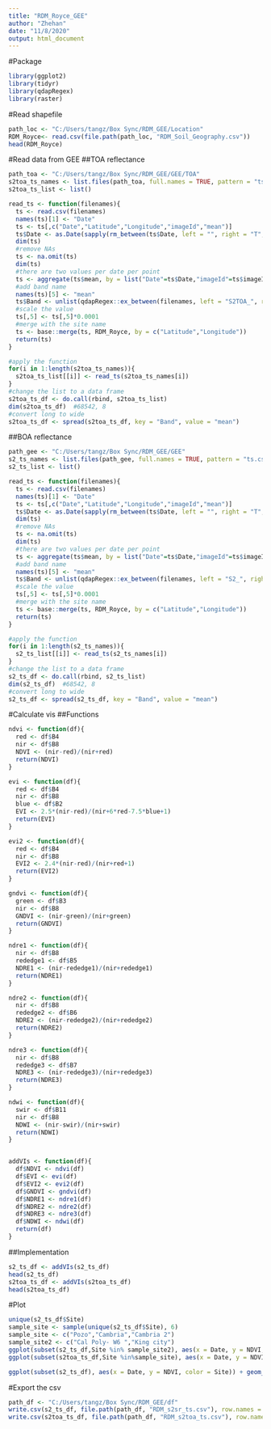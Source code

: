 ```yaml
---
title: "RDM_Royce_GEE"
author: "Zhehan"
date: "11/8/2020"
output: html_document
---
```


#Package
```r
library(ggplot2)
library(tidyr)
library(qdapRegex)
library(raster)
```
#Read shapefile
```r
path_loc <- "C:/Users/tangz/Box Sync/RDM_GEE/Location"
RDM_Royce<- read.csv(file.path(path_loc, "RDM_Soil_Geography.csv"))
head(RDM_Royce)
```


#Read data from GEE
##TOA reflectance
```r
path_toa <- "C:/Users/tangz/Box Sync/RDM_GEE/GEE/TOA"
s2toa_ts_names <- list.files(path_toa, full.names = TRUE, pattern = "ts.csv")
s2toa_ts_list <- list()

read_ts <- function(filenames){
  ts <- read.csv(filenames)
  names(ts)[1] <- "Date"
  ts <- ts[,c("Date","Latitude","Longitude","imageId","mean")]
  ts$Date <- as.Date(sapply(rm_between(ts$Date, left = "", right = "T", extract = TRUE), '[',1), "%Y%m%d")
  dim(ts)
  #remove NAs
  ts <- na.omit(ts)
  dim(ts)
  #there are two values per date per point
  ts <- aggregate(ts$mean, by = list("Date"=ts$Date,"imageId"=ts$imageId,"Latitude" = ts$Latitude, "Longitude" = ts$Longitude), FUN = mean)
  #add band name 
  names(ts)[5] <- "mean"
  ts$Band <- unlist(qdapRegex::ex_between(filenames, left = "S2TOA_", right = "_ts",extract = TRUE))
  #scale the value 
  ts[,5] <- ts[,5]*0.0001
  #merge with the site name 
  ts <- base::merge(ts, RDM_Royce, by = c("Latitude","Longitude"))
  return(ts)
}

#apply the function 
for(i in 1:length(s2toa_ts_names)){
  s2toa_ts_list[[i]] <- read_ts(s2toa_ts_names[i])
}
#change the list to a data frame 
s2toa_ts_df <- do.call(rbind, s2toa_ts_list)
dim(s2toa_ts_df)  #68542, 8
#convert long to wide
s2toa_ts_df <- spread(s2toa_ts_df, key = "Band", value = "mean")

```

##BOA reflectance
```r
path_gee <- "C:/Users/tangz/Box Sync/RDM_GEE/GEE"
s2_ts_names <- list.files(path_gee, full.names = TRUE, pattern = "ts.csv")
s2_ts_list <- list()

read_ts <- function(filenames){
  ts <- read.csv(filenames)
  names(ts)[1] <- "Date"
  ts <- ts[,c("Date","Latitude","Longitude","imageId","mean")]
  ts$Date <- as.Date(sapply(rm_between(ts$Date, left = "", right = "T", extract = TRUE), '[',1), "%Y%m%d")
  dim(ts)
  #remove NAs
  ts <- na.omit(ts)
  dim(ts)
  #there are two values per date per point
  ts <- aggregate(ts$mean, by = list("Date"=ts$Date,"imageId"=ts$imageId,"Latitude" = ts$Latitude, "Longitude" = ts$Longitude), FUN = mean)
  #add band name 
  names(ts)[5] <- "mean"
  ts$Band <- unlist(qdapRegex::ex_between(filenames, left = "S2_", right = "_ts",extract = TRUE))
  #scale the value 
  ts[,5] <- ts[,5]*0.0001
  #merge with the site name 
  ts <- base::merge(ts, RDM_Royce, by = c("Latitude","Longitude"))
  return(ts)
}

#apply the function 
for(i in 1:length(s2_ts_names)){
  s2_ts_list[[i]] <- read_ts(s2_ts_names[i])
}
#change the list to a data frame 
s2_ts_df <- do.call(rbind, s2_ts_list)
dim(s2_ts_df)  #68542, 8
#convert long to wide
s2_ts_df <- spread(s2_ts_df, key = "Band", value = "mean")
```

#Calculate vis 
##Functions
```r
ndvi <- function(df){
  red <- df$B4
  nir <- df$B8
  NDVI <- (nir-red)/(nir+red)
  return(NDVI)
}

evi <- function(df){
  red <- df$B4
  nir <- df$B8
  blue <- df$B2
  EVI <- 2.5*(nir-red)/(nir+6*red-7.5*blue+1)
  return(EVI)
}

evi2 <- function(df){
  red <- df$B4
  nir <- df$B8
  EVI2 <- 2.4*(nir-red)/(nir+red+1)
  return(EVI2)
}

gndvi <- function(df){
  green <- df$B3
  nir <- df$B8
  GNDVI <- (nir-green)/(nir+green)
  return(GNDVI)
}

ndre1 <- function(df){
  nir <- df$B8
  rededge1 <- df$B5
  NDRE1 <- (nir-rededge1)/(nir+rededge1)
  return(NDRE1)
}

ndre2 <- function(df){
  nir <- df$B8
  rededge2 <- df$B6
  NDRE2 <- (nir-rededge2)/(nir+rededge2)
  return(NDRE2)
}

ndre3 <- function(df){
  nir <- df$B8
  rededge3 <- df$B7
  NDRE3 <- (nir-rededge3)/(nir+rededge3)
  return(NDRE3)
}

ndwi <- function(df){
  swir <- df$B11
  nir <- df$B8
  NDWI <- (nir-swir)/(nir+swir)
  return(NDWI)
}


addVIs <- function(df){
  df$NDVI <- ndvi(df)
  df$EVI <- evi(df)
  df$EVI2 <- evi2(df)
  df$GNDVI <- gndvi(df)
  df$NDRE1 <- ndre1(df)
  df$NDRE2 <- ndre2(df)
  df$NDRE3 <- ndre3(df)
  df$NDWI <- ndwi(df)
  return(df)
}

```

##Implementation
```r
s2_ts_df <- addVIs(s2_ts_df)
head(s2_ts_df)
s2toa_ts_df <- addVIs(s2toa_ts_df)
head(s2toa_ts_df)
```

#Plot
```r
unique(s2_ts_df$Site)
sample_site <- sample(unique(s2_ts_df$Site), 6)
sample_site <- c("Pozo","Cambria","Cambria 2")
sample_site2 <- c("Cal Poly- W6 ","King city")
ggplot(subset(s2_ts_df,Site %in% sample_site2), aes(x = Date, y = NDVI, color = Site)) + geom_point() + geom_line() + ggtitle("NDVI from S2") + ylim(0,1) + theme_bw() 
ggplot(subset(s2toa_ts_df,Site %in%sample_site), aes(x = Date, y = NDVI, color = Site)) + geom_point() + geom_line() + ggtitle("NDVI from S2") + ylim(0,1) + theme_bw() 

ggplot(subset(s2_ts_df), aes(x = Date, y = NDVI, color = Site)) + geom_point() + geom_line() + ggtitle("NDVI from S2") + ylim(0,1) + theme_bw() 

```

#Export the csv 
```r
path_df <- "C:/Users/tangz/Box Sync/RDM_GEE/df"
write.csv(s2_ts_df, file.path(path_df, "RDM_s2sr_ts.csv"), row.names = FALSE)
write.csv(s2toa_ts_df, file.path(path_df, "RDM_s2toa_ts.csv"), row.names = FALSE)

```

